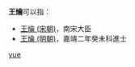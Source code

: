 '''王爚'''可以指：
* [[王爚_(宋朝)|王爚 (宋朝)]]，南宋大臣
* [[王爚_(明朝)|王爚 (明朝)]]，嘉靖二年癸未科進士

{{disambig}}

[[Category:二字王姓人名消歧义|yue]]